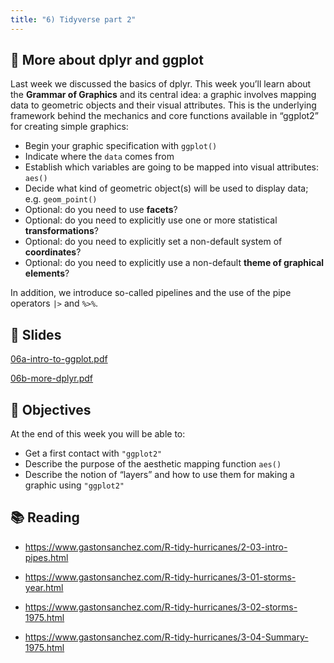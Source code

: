 ```yaml
---
title: "6) Tidyverse part 2"
---
```



## 📖 More about dplyr and ggplot

Last week we discussed the basics of dplyr. This week you'll learn about the 
__Grammar of Graphics__ and its central idea: a graphic involves mapping data to geometric 
objects and their visual attributes. This is the underlying framework behind the 
mechanics and core functions available in “ggplot2” for creating simple graphics:

- Begin your graphic specification with `ggplot()`
- Indicate where the `data` comes from
- Establish which variables are going to be mapped into visual attributes: `aes()`
- Decide what kind of geometric object(s) will be used to display data; e.g. `geom_point()`
- Optional: do you need to use __facets__?
- Optional: do you need to explicitly use one or more statistical __transformations__?
- Optional: do you need to explicitly set a non-default system of __coordinates__?
- Optional: do you need to explicitly use a non-default __theme of graphical elements__?

In addition, we introduce so-called pipelines and the use of the pipe operators `|>` and `%>%`.



## 📰 Slides

[06a-intro-to-ggplot.pdf](../slides/06a-intro-to-ggplot.pdf)

[06b-more-dplyr.pdf](../slides/06b-more-dplyr.pdf)



## 🎯 Objectives

At the end of this week you will be able to:

- Get a first contact with `"ggplot2"`
- Describe the purpose of the aesthetic mapping function `aes()`
- Describe the notion of "layers" and how to use them for making a graphic using `"ggplot2"`
 


## 📚 Reading

- <a href="https://www.gastonsanchez.com/R-tidy-hurricanes/2-03-intro-pipes.html" target="_blank">https://www.gastonsanchez.com/R-tidy-hurricanes/2-03-intro-pipes.html</a>

- <a href="https://www.gastonsanchez.com/R-tidy-hurricanes/3-01-storms-year.html" target="_blank">https://www.gastonsanchez.com/R-tidy-hurricanes/3-01-storms-year.html</a>

- <a href="https://www.gastonsanchez.com/R-tidy-hurricanes/3-02-storms-1975.html" target="_blank">https://www.gastonsanchez.com/R-tidy-hurricanes/3-02-storms-1975.html</a>

- <a href="https://www.gastonsanchez.com/R-tidy-hurricanes/3-04-summary-1975.html" target="_blank">https://www.gastonsanchez.com/R-tidy-hurricanes/3-04-Summary-1975.html</a>


